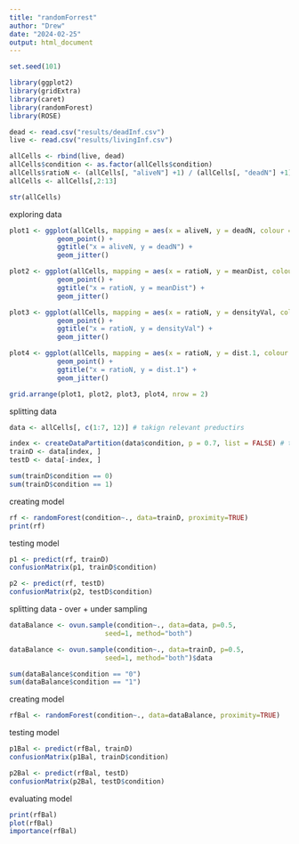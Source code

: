---
title: "randomForrest"
author: "Drew"
date: "2024-02-25"
output: html_document
---

```{r}
set.seed(101)
```


```{r}
library(ggplot2)
library(gridExtra)
library(caret)
library(randomForest)
library(ROSE)
```


```{r}

dead <- read.csv("results/deadInf.csv")
live <- read.csv("results/livingInf.csv")

allCells <- rbind(live, dead)
allCells$condition <- as.factor(allCells$condition)
allCells$ratioN <- (allCells[, "aliveN"] +1) / (allCells[, "deadN"] +1)
allCells <- allCells[,2:13]

str(allCells)

```

exploring data 

```{r}

plot1 <- ggplot(allCells, mapping = aes(x = aliveN, y = deadN, colour = condition)) +
            geom_point() +
            ggtitle("x = aliveN, y = deadN") +
            geom_jitter()

plot2 <- ggplot(allCells, mapping = aes(x = ratioN, y = meanDist, colour = condition)) +
            geom_point() +
            ggtitle("x = ratioN, y = meanDist") +
            geom_jitter()

plot3 <- ggplot(allCells, mapping = aes(x = ratioN, y = densityVal, colour = condition)) +
            geom_point() +
            ggtitle("x = ratioN, y = densityVal") +
            geom_jitter()

plot4 <- ggplot(allCells, mapping = aes(x = ratioN, y = dist.1, colour = condition)) +
            geom_point() +
            ggtitle("x = ratioN, y = dist.1") +
            geom_jitter()

grid.arrange(plot1, plot2, plot3, plot4, nrow = 2)


```

splitting data 

```{r}

data <- allCells[, c(1:7, 12)] # takign relevant preductirs 

index <- createDataPartition(data$condition, p = 0.7, list = FALSE) # taking 40% of data
trainD <- data[index, ]
testD <- data[-index, ]

sum(trainD$condition == 0)
sum(trainD$condition == 1)

```

creating model

```{r}

rf <- randomForest(condition~., data=trainD, proximity=TRUE) 
print(rf)

```

testing model 

```{r}

p1 <- predict(rf, trainD)
confusionMatrix(p1, trainD$condition)

p2 <- predict(rf, testD)
confusionMatrix(p2, testD$condition)

```

splitting data - over + under sampling 

```{r}

dataBalance <- ovun.sample(condition~., data=data, p=0.5,
                        seed=1, method="both")

dataBalance <- ovun.sample(condition~., data=trainD, p=0.5,
                        seed=1, method="both")$data

sum(dataBalance$condition == "0")
sum(dataBalance$condition == "1")

```

creating model

```{r}

rfBal <- randomForest(condition~., data=dataBalance, proximity=TRUE) 

```

testing model 

```{r}

p1Bal <- predict(rfBal, trainD)
confusionMatrix(p1Bal, trainD$condition)

p2Bal <- predict(rfBal, testD)
confusionMatrix(p2Bal, testD$condition)

```

evaluating model 

```{r}

print(rfBal)
plot(rfBal)
importance(rfBal)

```

